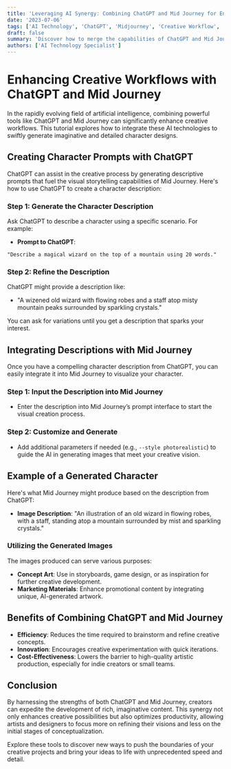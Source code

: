 ```yaml
---
title: 'Leveraging AI Synergy: Combining ChatGPT and Mid Journey for Enhanced Creativity'
date: '2023-07-06'
tags: ['AI Technology', 'ChatGPT', 'Midjourney', 'Creative Workflow', 'Character Design']
draft: false
summary: 'Discover how to merge the capabilities of ChatGPT and Mid Journey to streamline the creative process and quickly generate detailed character designs.'
authors: ['AI Technology Specialist']
---
```


# Enhancing Creative Workflows with ChatGPT and Mid Journey

In the rapidly evolving field of artificial intelligence, combining powerful tools like ChatGPT and Mid Journey can significantly enhance creative workflows. This tutorial explores how to integrate these AI technologies to swiftly generate imaginative and detailed character designs.

## Creating Character Prompts with ChatGPT

ChatGPT can assist in the creative process by generating descriptive prompts that fuel the visual storytelling capabilities of Mid Journey. Here's how to use ChatGPT to create a character description:

### Step 1: Generate the Character Description

Ask ChatGPT to describe a character using a specific scenario. For example:

- **Prompt to ChatGPT**:

```plaintext
"Describe a magical wizard on the top of a mountain using 20 words."
```

### Step 2: Refine the Description

ChatGPT might provide a description like:

- "A wizened old wizard with flowing robes and a staff atop misty mountain peaks surrounded by sparkling crystals."

You can ask for variations until you get a description that sparks your interest.

## Integrating Descriptions with Mid Journey

Once you have a compelling character description from ChatGPT, you can easily integrate it into Mid Journey to visualize your character.

### Step 1: Input the Description into Mid Journey

- Enter the description into Mid Journey’s prompt interface to start the visual creation process.

### Step 2: Customize and Generate

- Add additional parameters if needed (e.g., `--style photorealistic`) to guide the AI in generating images that meet your creative vision.

## Example of a Generated Character

Here's what Mid Journey might produce based on the description from ChatGPT:

- **Image Description**: "An illustration of an old wizard in flowing robes, with a staff, standing atop a mountain surrounded by mist and sparkling crystals."

### Utilizing the Generated Images

The images produced can serve various purposes:

- **Concept Art**: Use in storyboards, game design, or as inspiration for further creative development.
- **Marketing Materials**: Enhance promotional content by integrating unique, AI-generated artwork.

## Benefits of Combining ChatGPT and Mid Journey

- **Efficiency**: Reduces the time required to brainstorm and refine creative concepts.
- **Innovation**: Encourages creative experimentation with quick iterations.
- **Cost-Effectiveness**: Lowers the barrier to high-quality artistic production, especially for indie creators or small teams.

## Conclusion

By harnessing the strengths of both ChatGPT and Mid Journey, creators can expedite the development of rich, imaginative content. This synergy not only enhances creative possibilities but also optimizes productivity, allowing artists and designers to focus more on refining their visions and less on the initial stages of conceptualization.

Explore these tools to discover new ways to push the boundaries of your creative projects and bring your ideas to life with unprecedented speed and detail.
